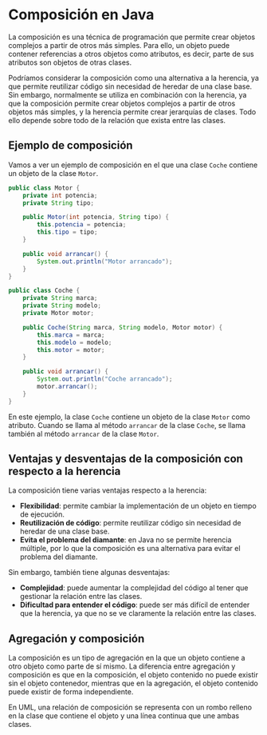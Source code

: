 # Composición en Java

La composición es una técnica de programación que permite crear objetos complejos a partir de otros más simples. 
Para ello, un objeto puede contener referencias a otros objetos como atributos, es decir, parte de sus atributos son objetos de otras clases.

Podríamos considerar la composición como una alternativa a la herencia, ya que permite reutilizar código sin necesidad de heredar de una clase base.
Sin embargo, normalmente se utiliza en combinación con la herencia, ya que la composición permite crear objetos complejos a partir de otros objetos más simples, y la herencia permite crear jerarquías de clases.
Todo ello depende sobre todo de la relación que exista entre las clases.

## Ejemplo de composición

Vamos a ver un ejemplo de composición en el que una clase `Coche` contiene un objeto de la clase `Motor`.

```java
public class Motor {
    private int potencia;
    private String tipo;

    public Motor(int potencia, String tipo) {
        this.potencia = potencia;
        this.tipo = tipo;
    }

    public void arrancar() {
        System.out.println("Motor arrancado");
    }
}

public class Coche {
    private String marca;
    private String modelo;
    private Motor motor;

    public Coche(String marca, String modelo, Motor motor) {
        this.marca = marca;
        this.modelo = modelo;
        this.motor = motor;
    }

    public void arrancar() {
        System.out.println("Coche arrancado");
        motor.arrancar();
    }
}
```

En este ejemplo, la clase `Coche` contiene un objeto de la clase `Motor` como atributo.
Cuando se llama al método `arrancar` de la clase `Coche`, se llama también al método `arrancar` de la clase `Motor`.

## Ventajas y desventajas de la composición con respecto a la herencia

La composición tiene varias ventajas respecto a la herencia:

- **Flexibilidad**: permite cambiar la implementación de un objeto en tiempo de ejecución.
- **Reutilización de código**: permite reutilizar código sin necesidad de heredar de una clase base.
- **Evita el problema del diamante**: en Java no se permite herencia múltiple, por lo que la composición es una alternativa para evitar el problema del diamante.

Sin embargo, también tiene algunas desventajas:

- **Complejidad**: puede aumentar la complejidad del código al tener que gestionar la relación entre las clases.
- **Dificultad para entender el código**: puede ser más difícil de entender que la herencia, ya que no se ve claramente la relación entre las clases.

## Agregación y composición

La composición es un tipo de agregación en la que un objeto contiene a otro objeto como parte de sí mismo.
La diferencia entre agregación y composición es que en la composición, el objeto contenido no puede existir sin el objeto contenedor, mientras que en la agregación, el objeto contenido puede existir de forma independiente.

En UML, una relación de composición se representa con un rombo relleno en la clase que contiene el objeto y una línea continua que une ambas clases.

